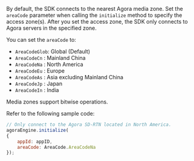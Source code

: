 
<PlatformWrapper platform="electron">

By default, the SDK connects to the nearest Agora media zone. Set the `areaCode` parameter when calling the `initialize` method to specify the access zone(s). After you set the access zone, the SDK only connects to Agora servers in the specified zone.

You can set the `areaCode` to:

* `AreaCodeGlob`: Global (Default) 
* `AreaCodeCn`  : Mainland China
* `AreaCodeNa`  : North America
* `AreaCodeEu`  : Europe
* `AreaCodeAs`  : Asia excluding Mainland China
* `AreaCodeJp`  : Japan
* `AreaCodeIn`  : India

<Admonition title="information" type="info">
Media zones support bitwise operations.
</Admonition>

Refer to the following sample code:

```javascript
// Only connect to the Agora SD-RTN located in North America.
agoraEngine.initialize(
{
    appId: appID,
    areaCode: AreaCode.AreaCodeNa
});
```

</PlatformWrapper>
